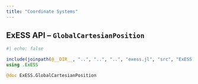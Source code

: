 ```yaml
---
title: "Coordinate Systems"
---
```


::: {.callout-note appearance="simple" icon=false}
# ExESS API -- ``GlobalCartesianPosition``
```julia
#| echo: false

include(joinpath(@__DIR__, "..", "..", "..", "exess.jl", "src", "ExESS.jl"))
using .ExESS

@doc ExESS.GlobalCartesianPosition
```
:::